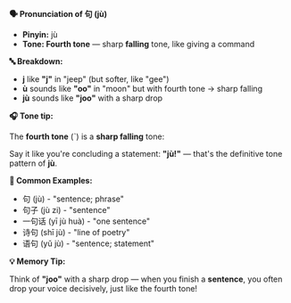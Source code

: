**🗣️ Pronunciation of 句 (jù)**

- **Pinyin:** jù
- **Tone: Fourth tone** — sharp **falling** tone, like giving a command

**🔤 Breakdown:**

- **j** like **"j"** in "jeep" (but softer, like "gee")
- **ù** sounds like **"oo"** in "moon" but with fourth tone → sharp falling
- **jù** sounds like **"joo"** with a sharp drop

**🎧 Tone tip:**

The **fourth tone** (ˋ) is a **sharp falling** tone:

Say it like you're concluding a statement: **"jù!"** — that's the definitive tone pattern of **jù**.

**📝 Common Examples:**

- 句 (jù) - "sentence; phrase"
- 句子 (jù zi) - "sentence"
- 一句话 (yī jù huà) - "one sentence"
- 诗句 (shī jù) - "line of poetry"
- 语句 (yǔ jù) - "sentence; statement"

**💡 Memory Tip:**

Think of **"joo"** with a sharp drop — when you finish a **sentence**, you often drop your voice
decisively, just like the fourth tone!
